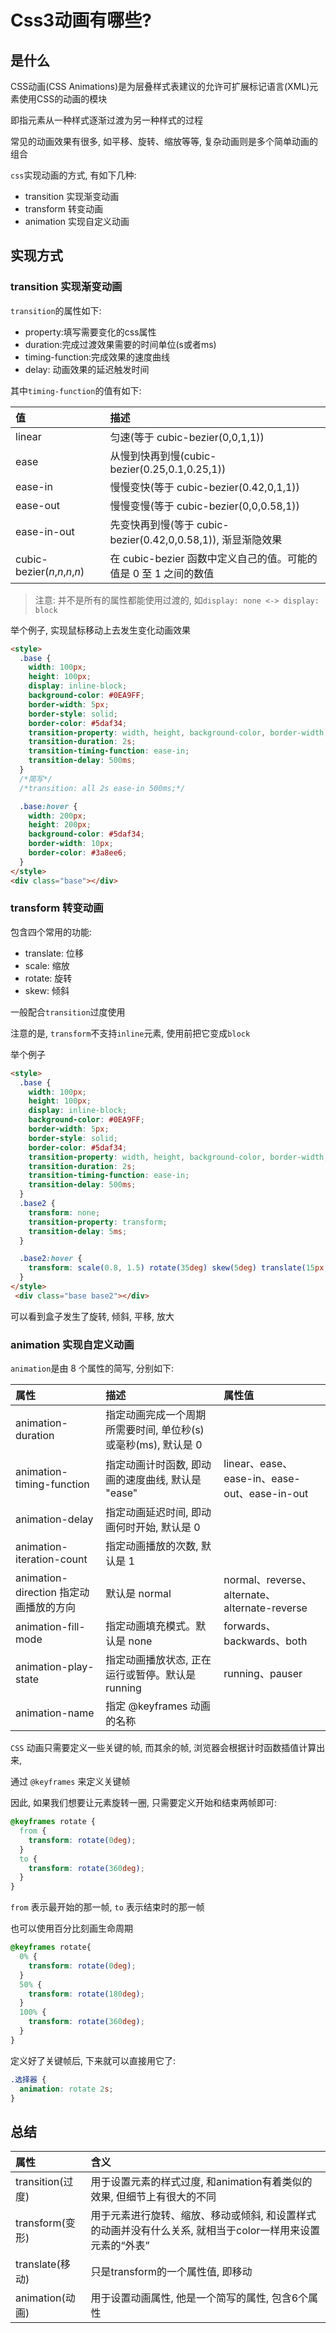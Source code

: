 # Css3动画有哪些? 

## 是什么

CSS动画(CSS Animations)是为层叠样式表建议的允许可扩展标记语言(XML)元素使用CSS的动画的模块

即指元素从一种样式逐渐过渡为另一种样式的过程

常见的动画效果有很多, 如平移、旋转、缩放等等, 复杂动画则是多个简单动画的组合

`css`实现动画的方式, 有如下几种: 

- transition 实现渐变动画
- transform 转变动画
- animation 实现自定义动画


## 实现方式

### transition 实现渐变动画

`transition`的属性如下: 

- property:填写需要变化的css属性
- duration:完成过渡效果需要的时间单位(s或者ms)
- timing-function:完成效果的速度曲线
- delay: 动画效果的延迟触发时间

其中`timing-function`的值有如下: 

|值|描述|
|:---|:---|
|linear| 匀速(等于 cubic-bezier(0,0,1,1))|
|ease| 从慢到快再到慢(cubic-bezier(0.25,0.1,0.25,1))|
|ease-in| 慢慢变快(等于 cubic-bezier(0.42,0,1,1))|
|ease-out| 慢慢变慢(等于 cubic-bezier(0,0,0.58,1))|
|ease-in-out| 先变快再到慢(等于 cubic-bezier(0.42,0,0.58,1)), 渐显渐隐效果|
|cubic-bezier(*n*,*n*,*n*,*n*)| 在 cubic-bezier 函数中定义自己的值。可能的值是 0 至 1 之间的数值|

>注意: 并不是所有的属性都能使用过渡的, 如`display: none <-> display: block`

举个例子, 实现鼠标移动上去发生变化动画效果

```html
<style>
  .base {
    width: 100px;
    height: 100px;
    display: inline-block;
    background-color: #0EA9FF;
    border-width: 5px;
    border-style: solid;
    border-color: #5daf34;
    transition-property: width, height, background-color, border-width;
    transition-duration: 2s;
    transition-timing-function: ease-in;
    transition-delay: 500ms;
  }
  /*简写*/
  /*transition: all 2s ease-in 500ms;*/

  .base:hover {
    width: 200px;
    height: 200px;
    background-color: #5daf34;
    border-width: 10px;
    border-color: #3a8ee6;
  }
</style>
<div class="base"></div>
```

### transform 转变动画

包含四个常用的功能: 

- translate: 位移
- scale: 缩放
- rotate: 旋转
- skew: 倾斜

一般配合`transition`过度使用

注意的是, `transform`不支持`inline`元素, 使用前把它变成`block`

举个例子

```html
<style>
  .base {
    width: 100px;
    height: 100px;
    display: inline-block;
    background-color: #0EA9FF;
    border-width: 5px;
    border-style: solid;
    border-color: #5daf34;
    transition-property: width, height, background-color, border-width;
    transition-duration: 2s;
    transition-timing-function: ease-in;
    transition-delay: 500ms;
  }
  .base2 {
    transform: none;
    transition-property: transform;
    transition-delay: 5ms;
  }

  .base2:hover {
    transform: scale(0.8, 1.5) rotate(35deg) skew(5deg) translate(15px, 25px);
  }
</style>
 <div class="base base2"></div>
```

可以看到盒子发生了旋转, 倾斜, 平移, 放大

### animation 实现自定义动画

`animation`是由 8 个属性的简写, 分别如下: 

|属性|描述|属性值|
|:---|:---|:---|
|animation-duration|指定动画完成一个周期所需要时间, 单位秒(s)或毫秒(ms), 默认是 0||
|animation-timing-function|指定动画计时函数, 即动画的速度曲线, 默认是 "ease"|linear、ease、ease-in、ease-out、ease-in-out|
|animation-delay|指定动画延迟时间, 即动画何时开始, 默认是 0||
|animation-iteration-count|指定动画播放的次数, 默认是 1||
|animation-direction 指定动画播放的方向|默认是 normal|normal、reverse、alternate、alternate-reverse|
|animation-fill-mode|指定动画填充模式。默认是 none|forwards、backwards、both |
|animation-play-state|指定动画播放状态, 正在运行或暂停。默认是 running|running、pauser|
|animation-name|指定 @keyframes 动画的名称||

`CSS` 动画只需要定义一些关键的帧, 而其余的帧, 浏览器会根据计时函数插值计算出来, 

通过 `@keyframes` 来定义关键帧

因此, 如果我们想要让元素旋转一圈, 只需要定义开始和结束两帧即可: 

```css
@keyframes rotate {
  from {
    transform: rotate(0deg);
  }
  to {
    transform: rotate(360deg);
  }
}
```

`from` 表示最开始的那一帧, `to` 表示结束时的那一帧

也可以使用百分比刻画生命周期

```css
@keyframes rotate{
  0% {
    transform: rotate(0deg);
  }
  50% {
    transform: rotate(180deg);
  }
  100% {
    transform: rotate(360deg);
  }
}
```

定义好了关键帧后, 下来就可以直接用它了: 

```css
.选择器 {
  animation: rotate 2s;
}
```

## 总结

|属性|含义|
|:---|:---|
|transition(过度)|用于设置元素的样式过度, 和animation有着类似的效果, 但细节上有很大的不同|
|transform(变形)|用于元素进行旋转、缩放、移动或倾斜, 和设置样式的动画并没有什么关系, 就相当于color一样用来设置元素的“外表”|
|translate(移动)|只是transform的一个属性值, 即移动|
|animation(动画)|用于设置动画属性, 他是一个简写的属性, 包含6个属性|
